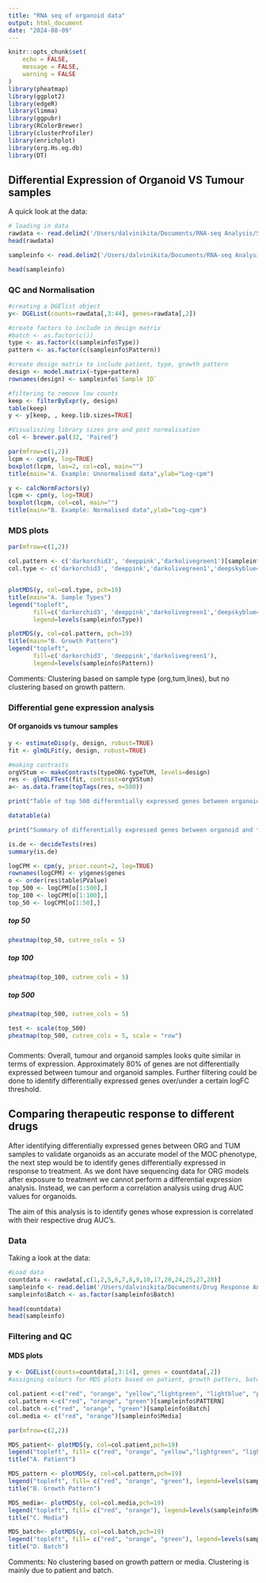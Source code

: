 ```yaml
---
title: "RNA seq of organoid data"
output: html_document
date: "2024-08-09"
---
```


```r
knitr::opts_chunk$set(
	echo = FALSE,
	message = FALSE,
	warning = FALSE
)
library(pheatmap)
library(ggplot2)
library(edgeR)
library(limma)
library(ggpubr)
library(RColorBrewer)
library(clusterProfiler)
library(enrichplot)
library(org.Hs.eg.db)
library(DT)

```

## Differential Expression of Organoid VS Tumour samples 
A quick look at the data: 
```r

# loading in data
rawdata <- read.delim2('/Users/dalvinikita/Documents/RNA-seq Analysis/Sequencing Data/collated.count.tsv', header = TRUE, check.names = FALSE, stringsAsFactors = FALSE)
head(rawdata) 

sampleinfo <- read.delim2('/Users/dalvinikita/Documents/RNA-seq Analysis/Sequencing Data/Sample_info_orgs_cells.txt', header=TRUE, check.names = FALSE, stringsAsFactors = TRUE)

head(sampleinfo)

```

### QC and Normalisation
```r

#creating a DGElist object 
y<- DGEList(counts=rawdata[,3:44], genes=rawdata[,2])

#create factors to include in design matrix
#batch <- as.factor(c())
type <- as.factor(c(sampleinfo$Type))
pattern <- as.factor(c(sampleinfo$Pattern))

#create design matrix to include patient, type, growth pattern
design <- model.matrix(~type+pattern)
rownames(design) <- sampleinfo$`Sample ID`

#filtering to remove low counts
keep <- filterByExpr(y, design)
table(keep)
y <- y[keep, , keep.lib.sizes=TRUE]

#Visualiszing library sizes pre and post normalisation
col <- brewer.pal(32, 'Paired')

par(mfrow=c(1,2))
lcpm <- cpm(y, log=TRUE)
boxplot(lcpm, las=2, col=col, main="")
title(main="A. Example: Unnormalised data",ylab="Log-cpm")

y <- calcNormFactors(y) 
lcpm <- cpm(y, log=TRUE)
boxplot(lcpm, col=col, main="")
title(main="B. Example: Normalised data",ylab="Log-cpm")
```

### MDS plots 
```r
par(mfrow=c(1,2))

col.pattern <- c('darkorchid3', 'deeppink','darkolivegreen1')[sampleinfo$Pattern]
col.type <- c('darkorchid3', 'deeppink','darkolivegreen1','deepskyblue4', 'orange', 'chartreuse4')[sampleinfo$Type]


plotMDS(y, col=col.type, pch=19)
title(main="A. Sample Types")
legend("topleft",
       fill=c('darkorchid3', 'deeppink','darkolivegreen1','deepskyblue4', 'orange', 'chartreuse4'), 
       legend=levels(sampleinfo$Type))

plotMDS(y, col=col.pattern, pch=19)
title(main="B. Growth Pattern")
legend("topleft",
       fill=c('darkorchid3', 'deeppink','darkolivegreen1'), 
       legend=levels(sampleinfo$Pattern))
```

Comments: Clustering based on sample type (org,tum,lines), but no clustering based on growth pattern. 

### Differential gene expression analysis 

#### Of organoids vs tumour samples {.tabset}
```r
y <- estimateDisp(y, design, robust=TRUE)
fit <- glmQLFit(y, design, robust=TRUE)

#making contrasts
orgVStum <- makeContrasts(typeORG-typeTUM, levels=design)
res <- glmQLFTest(fit, contrast=orgVStum)
a<- as.data.frame(topTags(res, n=500))

print("Table of top 500 differentially expressed genes between organoid and tumour samples:")

datatable(a)

print("Summary of differentially expressed genes between organoid and tumour samples:")

is.de <- decideTests(res)
summary(is.de)

logCPM <- cpm(y, prior.count=2, log=TRUE)
rownames(logCPM) <- y$genes$genes
o <- order(res$table$PValue)
top_500 <- logCPM[o[1:500],]
top_100 <- logCPM[o[1:100],]
top_50 <- logCPM[o[1:50],]

```

##### top 50
```r
pheatmap(top_50, cutree_cols = 5)
```

##### top 100
```r
pheatmap(top_100, cutree_cols = 5)
```

##### top 500
```r
pheatmap(top_500, cutree_cols = 5)

test <- scale(top_500)
pheatmap(top_500, cutree_cols = 5, scale = "row")
```
###
Comments: Overall, tumour and organoid samples looks quite similar in terms of expression. Approximately 80% of genes are not differentially expressed between tumour and organoid samples. Further filtering could be done to identify differentially expressed genes over/under a certain logFC threshold.

## Comparing therapeutic response to different drugs

After identifying differentially expressed genes between ORG and TUM samples to validate organoids as an accurate model of the MOC phenotype, the next step would be to identify genes differentially expressed in response to treatment. As we dont have sequencing data for ORG models after exposure to treatment we cannot perform a differential expression analysis. Instead, we can perform a correlation analysis using drug AUC values for organoids. 

The aim of this analysis is to identify genes whose expression is correlated with their respective drug AUC's. 

### Data

Taking a look at the data: 
```r
#Load data
countdata <- rawdata[,c(1,2,5,6,7,8,9,10,17,20,24,25,27,28)]
sampleinfo <- read.delim('/Users/dalvinikita/Documents/Drug Response Analysis/SampleInfo.txt', header=TRUE, stringsAsFactors = TRUE, check.names = FALSE)
sampleinfo$Batch <- as.factor(sampleinfo$Batch)

head(countdata)
head(sampleinfo)

```

### Filtering and QC

#### MDS plots
```r
y <- DGEList(counts=countdata[,3:14], genes = countdata[,2])
#assigning colours for MDS plots based on patient, growth patters, batch, and media

col.patient <-c("red", "orange", "yellow","lightgreen", "lightblue", "purple", "magenta")[sampleinfo$PATIENT]
col.pattern <-c("red", "orange", "green")[sampleinfo$PATTERN]
col.batch <-c("red", "orange", "green")[sampleinfo$Batch]
col.media <- c("red", "orange")[sampleinfo$Media]

par(mfrow=c(2,2))

MDS_patient<- plotMDS(y, col=col.patient,pch=19)
legend("topleft", fill= c("red", "orange", "yellow","lightgreen", "lightblue", "purple", "magenta"), legend=levels(sampleinfo$PATIENT))
title("A. Patient")

MDS_pattern <- plotMDS(y, col=col.pattern,pch=19)
legend("topleft", fill= c("red", "orange", "green"), legend=levels(sampleinfo$PATTERN))
title("B. Growth Pattern")

MDS_media<- plotMDS(y, col=col.media,pch=19)
legend("topleft", fill= c("red", "orange"), legend=levels(sampleinfo$Media))
title("C. Media")

MDS_batch<- plotMDS(y, col=col.batch,pch=19)
legend("topleft", fill= c("red", "orange", "green"), legend=levels(sampleinfo$Batch))
title("D. Batch")

```

Comments: No clustering based on growth pattern or media. Clustering is mainly due to patient and batch. 

